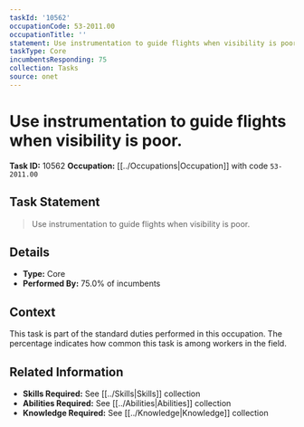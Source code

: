 ```yaml
---
taskId: '10562'
occupationCode: 53-2011.00
occupationTitle: ''
statement: Use instrumentation to guide flights when visibility is poor.
taskType: Core
incumbentsResponding: 75
collection: Tasks
source: onet
---
```

# Use instrumentation to guide flights when visibility is poor.

**Task ID:** 10562
**Occupation:** [[../Occupations|Occupation]] with code `53-2011.00`

## Task Statement

> Use instrumentation to guide flights when visibility is poor.

## Details

- **Type:** Core
- **Performed By:** 75.0% of incumbents

## Context

This task is part of the standard duties performed in this occupation. The percentage indicates how common this task is among workers in the field.

## Related Information

- **Skills Required:** See [[../Skills|Skills]] collection
- **Abilities Required:** See [[../Abilities|Abilities]] collection
- **Knowledge Required:** See [[../Knowledge|Knowledge]] collection
